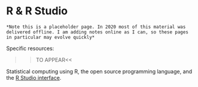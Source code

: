 # R & R Studio

```block
*Note this is a placeholder page. In 2020 most of this material was delivered offline. I am adding notes online as I can, so these pages in particular may evolve quickly*
```

Specific resources:
  
  >>TO APPEAR<<
  
  Statistical computing using R, the open source programming language, and the [R Studio interface](https://rstudio.com/).